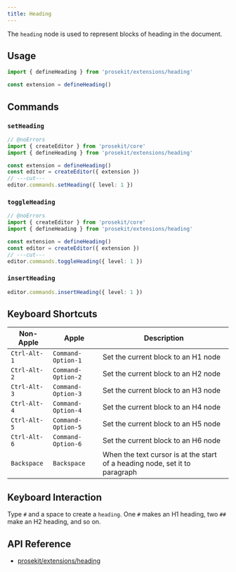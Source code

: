 ```yaml
---
title: Heading
---
```



The `heading` node is used to represent blocks of heading in the document.

<Demo story="heading" />

## Usage

```ts twoslash
import { defineHeading } from 'prosekit/extensions/heading'

const extension = defineHeading()
```

## Commands

### `setHeading`

```ts twoslash
// @noErrors
import { createEditor } from 'prosekit/core'
import { defineHeading } from 'prosekit/extensions/heading'

const extension = defineHeading()
const editor = createEditor({ extension })
// ---cut---
editor.commands.setHeading({ level: 1 })
```

### `toggleHeading`

```ts twoslash
// @noErrors
import { createEditor } from 'prosekit/core'
import { defineHeading } from 'prosekit/extensions/heading'

const extension = defineHeading()
const editor = createEditor({ extension })
// ---cut---
editor.commands.toggleHeading({ level: 1 })
```

### `insertHeading`

```ts
editor.commands.insertHeading({ level: 1 })
```

## Keyboard Shortcuts

| Non-Apple    | Apple              | Description                                                                 |
| ------------ | ------------------ | --------------------------------------------------------------------------- |
| `Ctrl-Alt-1` | `Command-Option-1` | Set the current block to an H1 node                                         |
| `Ctrl-Alt-2` | `Command-Option-2` | Set the current block to an H2 node                                         |
| `Ctrl-Alt-3` | `Command-Option-3` | Set the current block to an H3 node                                         |
| `Ctrl-Alt-4` | `Command-Option-4` | Set the current block to an H4 node                                         |
| `Ctrl-Alt-5` | `Command-Option-5` | Set the current block to an H5 node                                         |
| `Ctrl-Alt-6` | `Command-Option-6` | Set the current block to an H6 node                                         |
| `Backspace`  | `Backspace`        | When the text cursor is at the start of a heading node, set it to paragraph |

## Keyboard Interaction

Type `#` and a space to create a `heading`. One `#` makes an H1 heading, two `##` make an H2 heading, and so on.

## API Reference

- [prosekit/extensions/heading](/references/extensions/heading)
